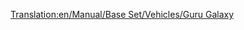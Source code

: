 [[Translation:en/Manual/Base Set/Vehicles/Guru Galaxy]]

{{fr/Avion|Nom=Guru Galaxy
|Image=[[File:en/LockheedTristar.png|Guru Galaxy]]
|Coût=51 269 (102 538)
|Vitesse=947 km/h (592 MPH)
|Entretien=6 328 (12 656)
|Conception=1969
|Vie=20
|Capacité=240 passagers & 35 sacs de courrier
|Description=Avion trimoteur. Haute capacité.
|Réalité=[https://www.wikipedia.org/wiki/fr:Lockheed L-1011 Lockheed Tristar]
}}